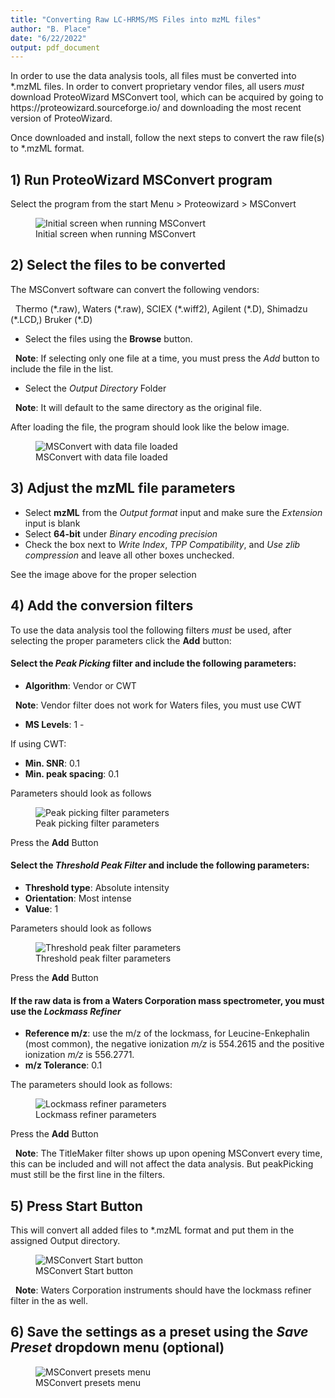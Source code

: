 ```yaml
---
title: "Converting Raw LC-HRMS/MS Files into mzML files"
author: "B. Place"
date: "6/22/2022"
output: pdf_document
---
```




In order to use the data analysis tools, all files must be converted into \*.mzML files. In order to convert proprietary vendor files, all users *must* download ProteoWizard MSConvert tool, which can be acquired by going to https://proteowizard.sourceforge.io/ and downloading the most recent version of ProteoWizard.

Once downloaded and install, follow the next steps to convert the raw file(s) to \*.mzML format.


## 1) Run ProteoWizard MSConvert program

Select the program from the start Menu > Proteowizard > MSConvert

![Initial screen when running MSConvert](images/msconvert_cwt.png)


## 2) Select the files to be converted

The MSConvert software can convert the following vendors:

|   Thermo (\*.raw), Waters (\*.raw), SCIEX (\*.wiff2), Agilent (\*.D), Shimadzu (\*.LCD,) Bruker (\*.D)

+ Select the files using the **Browse** button. 

|   **Note**: If selecting only one file at a time, you must press the *Add* button to include the file in the list.

+ Select the *Output Directory* Folder

|   **Note**: It will default to the same directory as the original file.

After loading the file, the program should look like the below image.

![MSConvert with data file loaded](images/msconvert_loaddata.png)

\newpage

## 3) Adjust the mzML file parameters

* Select **mzML** from the *Output format* input and make sure the *Extension* input is blank
* Select **64-bit** under *Binary encoding precision*
* Check the box next to *Write Index*, *TPP Compatibility*, and *Use zlib compression* and leave all other boxes unchecked.

See the image above for the proper selection

## 4) Add the conversion filters

To use the data analysis tool the following filters *must* be used, after selecting the proper parameters click the **Add** button:


#### Select the *Peak Picking* filter and include the following parameters:

* **Algorithm**: Vendor or CWT

|   **Note**: Vendor filter does not work for Waters files, you must use CWT

* **MS Levels**: 1 - 

If using CWT:

* **Min. SNR**: 0.1
* **Min. peak spacing**: 0.1

Parameters should look as follows

![Peak picking filter parameters](images/msconvert_peakpicking.png)

Press the **Add** Button

#### Select the *Threshold Peak Filter* and include the following parameters:

* **Threshold type**: Absolute intensity
* **Orientation**: Most intense
* **Value**: 1

Parameters should look as follows

![Threshold peak filter parameters](images/msconvert_peakfilter.png)

Press the **Add** Button

#### If the raw data is from a **Waters Corporation** mass spectrometer, you must use the *Lockmass Refiner*


* **Reference m/z**: use the m/z of the lockmass, for Leucine-Enkephalin (most common), the negative ionization *m/z* is 554.2615 and the positive ionization *m/z* is 556.2771.
* **m/z Tolerance**: 0.1

The parameters should look as follows:

![Lockmass refiner parameters](images/msconvert_lockmass.png)

Press the **Add** Button

|   **Note**: The TitleMaker filter shows up upon opening MSConvert every time, this can be included and will not affect the data analysis. But peakPicking must still be the first line in the filters.

\newpage

## 5) Press **Start** Button

This will convert all added files to \*.mzML format and put them in the assigned Output directory.

![MSConvert Start button](images/msconvert_start.png)

|   **Note**: Waters Corporation instruments should have the lockmass refiner filter in the as well.

## 6) Save the settings as a preset using the *Save Preset* dropdown menu (optional)

![MSConvert presets menu](images/msconvert_presets.png)


